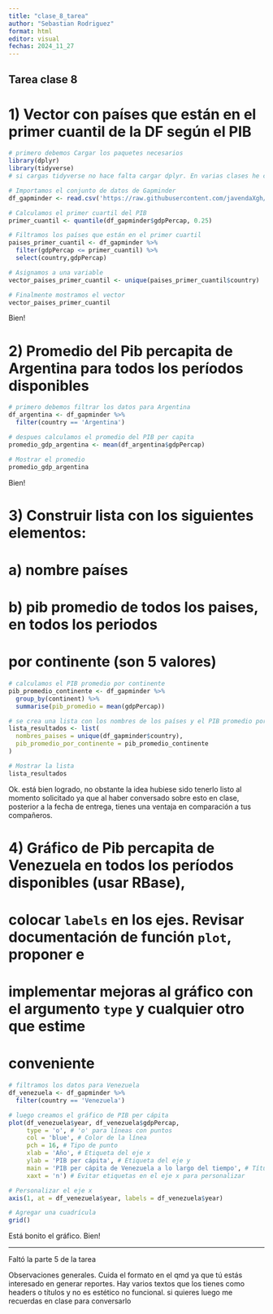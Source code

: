 ```yaml
---
title: "clase_8_tarea"
author: "Sebastian Rodriguez"
format: html
editor: visual
fechas: 2024_11_27
---
```


## Tarea clase 8

# 1) Vector con países que están en el primer cuantil de la DF según el PIB

```r
# primero debemos Cargar los paquetes necesarios
library(dplyr)
library(tidyverse)
# si cargas tidyverse no hace falta cargar dplyr. En varias clases he comentado porque incluí la carga de los dos paquetes, estando relacionado con la cantidad de recursos que pueda tener su computador, y así dando la opción de no cargar tidyverse para no consumir tanta memoria.

```

```r
# Importamos el conjunto de datos de Gapminder
df_gapminder <- read.csv('https://raw.githubusercontent.com/javendaXgh/datos/refs/heads/master/gapminder.csv')

```

```r
# Calculamos el primer cuartil del PIB
primer_cuantil <- quantile(df_gapminder$gdpPercap, 0.25)

```

```r
# Filtramos los países que están en el primer cuartil
paises_primer_cuantil <- df_gapminder %>%
  filter(gdpPercap <= primer_cuantil) %>%
  select(country,gdpPercap)

```

```r
# Asignamos a una variable
vector_paises_primer_cuantil <- unique(paises_primer_cuantil$country)
```

```r
# Finalmente mostramos el vector
vector_paises_primer_cuantil
```

Bien!

# 2) Promedio del Pib percapita de Argentina para todos los períodos disponibles

```r
# primero debemos filtrar los datos para Argentina
df_argentina <- df_gapminder %>%
  filter(country == 'Argentina')
```

```r
# despues calculamos el promedio del PIB per capita
promedio_gdp_argentina <- mean(df_argentina$gdpPercap)

```

```r
# Mostrar el promedio
promedio_gdp_argentina
```

Bien!

# 3) Construir lista con los siguientes elementos:

# a) nombre países

# b) pib promedio de todos los paises, en todos los periodos

# por continente (son 5 valores)

```r
# calculamos el PIB promedio por continente
pib_promedio_continente <- df_gapminder %>%
  group_by(continent) %>%
  summarise(pib_promedio = mean(gdpPercap))
```

```r
# se crea una lista con los nombres de los países y el PIB promedio por continente
lista_resultados <- list(
  nombres_paises = unique(df_gapminder$country),
  pib_promedio_por_continente = pib_promedio_continente
)
```

```r
# Mostrar la lista
lista_resultados
```

Ok. está bien logrado, no obstante la idea hubiese sido tenerlo listo al momento solicitado ya que al haber conversado sobre esto en clase, posterior a la fecha de entrega, tienes una ventaja en comparación a tus compañeros.

# 4) Gráfico de Pib percapita de Venezuela en todos los períodos disponibles (usar RBase),

# colocar `labels` en los ejes. Revisar documentación de función `plot`, proponer e

# implementar mejoras al gráfico con el argumento `type` y cualquier otro que estime

# conveniente

```r
# filtramos los datos para Venezuela
df_venezuela <- df_gapminder %>%
  filter(country == 'Venezuela')

# luego creamos el gráfico de PIB per cápita
plot(df_venezuela$year, df_venezuela$gdpPercap,
     type = 'o', # 'o' para líneas con puntos
     col = 'blue', # Color de la línea
     pch = 16, # Tipo de punto
     xlab = 'Año', # Etiqueta del eje x
     ylab = 'PIB per cápita', # Etiqueta del eje y
     main = 'PIB per cápita de Venezuela a lo largo del tiempo', # Título del gráfico
     xaxt = 'n') # Evitar etiquetas en el eje x para personalizar

# Personalizar el eje x
axis(1, at = df_venezuela$year, labels = df_venezuela$year)

# Agregar una cuadrícula
grid()


```

Está bonito el gráfico. Bien!

-------

Faltó la parte 5 de la tarea

Observaciones generales. Cuida el formato en el qmd ya que tú estás interesado en generar reportes. Hay varios textos que los tienes como headers o títulos y no es estético no funcional. si quieres luego me recuerdas en clase para conversarlo
